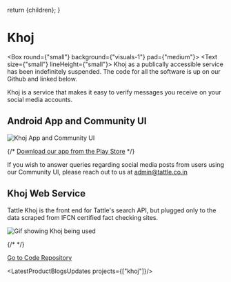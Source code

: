 
  return <DefaultLayoutNarrow>{children}</DefaultLayoutNarrow>;
}


# Khoj

<Box round={"small"} background={"visuals-1"} pad={"medium"}>
    <Text size={"small"} lineHeight={"small"}>
    Khoj as a publically accessible service has been indefinitely suspended. The code for all the software is up on our Github and linked below. 
    </Text>
</Box>

Khoj is a service that makes it easy to verify messages you receive on your social media accounts.

## Android App and Community UI

![Khoj App and Community UI](../../images/khoj-app-community-ui.png)

{/* [Download our app from the Play Store](https://play.google.com/store/apps/details?id=in.co.tattle.khoj) */}

If you wish to answer queries regarding social media posts from users using our Community UI, please reach out to us at admin@tattle.co.in

## Khoj Web Service

Tattle Khoj is the front end for Tattle's search API, but plugged only to the data scraped from IFCN certified fact checking sites.

![Gif showing Khoj being used](https://tattle-media.s3.amazonaws.com/khoj-demo.gif)

{/* <!-- [Go to Service](https://services.tattle.co.in/khoj/) --> */}

[Go to Code Repository](https://github.com/tattle-made/kosh)

<LatestProductBlogsUpdates projects={["khoj"]}/>